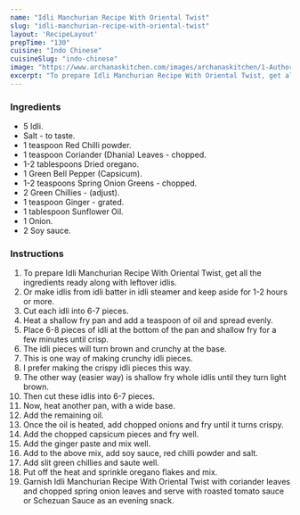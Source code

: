 ---
name: "Idli Manchurian Recipe With Oriental Twist"
slug: "idli-manchurian-recipe-with-oriental-twist"
layout: 'RecipeLayout'
prepTime: "130"
cuisine: "Indo Chinese"
cuisineSlug: "indo-chinese"
image: "https://www.archanaskitchen.com/images/archanaskitchen/1-Author/tangytales/Idli_Manchurian__idlis_with_an_oriental_twist_edited.jpg"
excerpt: "To prepare Idli Manchurian Recipe With Oriental Twist, get all the ingredients ready along with leftover idlis"
---

### Ingredients

- 5 Idli.
- Salt - to taste.
- 1 teaspoon Red Chilli powder.
- 1 teaspoon Coriander (Dhania) Leaves - chopped.
- 1-2 tablespoons Dried oregano.
- 1 Green Bell Pepper (Capsicum).
- 1-2 teaspoons Spring Onion Greens - chopped.
- 2 Green Chillies - (adjust).
- 1 teaspoon Ginger - grated.
- 1 tablespoon Sunflower Oil.
- 1 Onion.
- 2 Soy sauce.

### Instructions

1. To prepare Idli Manchurian Recipe With Oriental Twist, get all the ingredients ready along with leftover idlis.
1. Or make idlis from idli batter in idli steamer and keep aside for 1-2 hours or more.
1. Cut each idli into 6-7 pieces.
1. Heat a shallow fry pan and add a teaspoon of oil and spread evenly.
1. Place 6-8 pieces of idli at the bottom of the pan and shallow fry for a few minutes until crisp.
1. The idli pieces will turn brown and crunchy at the base.
1. This is one way of making crunchy idli pieces.
1. I prefer making the crispy idli pieces this way.
1. The other way (easier way) is shallow fry whole idlis until they turn light brown.
1. Then cut these idlis into 6-7 pieces.
1. Now, heat another pan, with a wide base.
1. Add the remaining oil.
1.  Once the oil is heated, add chopped onions and fry until it turns crispy.
1. Add the chopped capsicum pieces and fry well.
1. Add the ginger paste and mix well.
1.  Add to the above mix, add soy sauce, red chilli powder and salt.
1.  Add slit green chillies and saute well.
1. Put off the heat and sprinkle oregano flakes and mix.
1. Garnish Idli Manchurian Recipe With Oriental Twist with coriander leaves and chopped spring onion leaves and serve with roasted tomato sauce or Schezuan Sauce as an evening snack.
